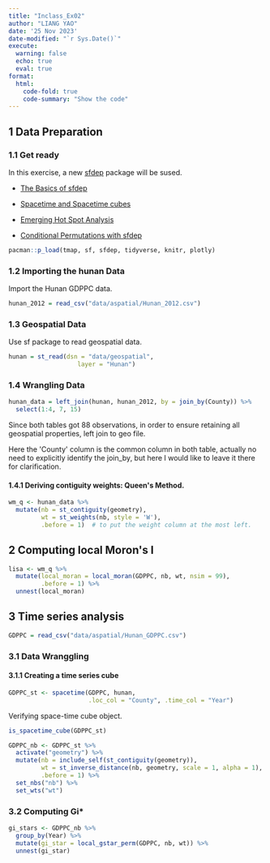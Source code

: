 ```yaml
---
title: "Inclass_Ex02"
author: "LIANG YAO"
date: '25 Nov 2023'
date-modified: "`r Sys.Date()`"
execute: 
  warning: false
  echo: true
  eval: true
format: 
  html: 
    code-fold: true
    code-summary: "Show the code"
---
```


## **1 Data Preparation**

### **1.1 Get ready**

In this exercise, a new [sfdep](https://sfdep.josiahparry.com/) package will be sused.

-   [The Basics of sfdep](https://sfdep.josiahparry.com/articles/basics-of-sfdep)

-   [Spacetime and Spacetime cubes](https://sfdep.josiahparry.com/articles/spacetime-s3)

-   [Emerging Hot Spot Analysis](https://sfdep.josiahparry.com/articles/understanding-emerging-hotspots)

-   [Conditional Permutations with sfdep](https://sfdep.josiahparry.com/articles/conditional-permutation)

```r
pacman::p_load(tmap, sf, sfdep, tidyverse, knitr, plotly)
```

### **1.2 Importing the hunan Data**

Import the Hunan GDPPC data.

```r
hunan_2012 = read_csv("data/aspatial/Hunan_2012.csv")
```

### **1.3 Geospatial Data**

Use sf package to read geospatial data.

```r
hunan = st_read(dsn = "data/geospatial",
                   layer = "Hunan")
```

### **1.4 Wrangling Data**

```r
hunan_data = left_join(hunan, hunan_2012, by = join_by(County)) %>%
  select(1:4, 7, 15)
```

::: callout-notice
Since both tables got 88 observations, in order to ensure retaining all geospatial properties, left join to geo file.

Here the \'County\' column is the common column in both table, actually no need to explicitly identify the join_by, but here I would like to leave it there for clarification.
:::

#### **1.4.1 Deriving contiguity weights: Queen\'s Method.**

```r
wm_q <- hunan_data %>%
  mutate(nb = st_contiguity(geometry),
         wt = st_weights(nb, style = 'W'),  
         .before = 1)  # to put the weight column at the most left.
```

## **2 Computing local Moron\'s I**

```r
lisa <- wm_q %>%
  mutate(local_moran = local_moran(GDPPC, nb, wt, nsim = 99),
         .before = 1) %>%
  unnest(local_moran)
```

## **3 Time series analysis**

```r
GDPPC = read_csv("data/aspatial/Hunan_GDPPC.csv")
```

### **3.1 Data Wranggling**

#### **3.1.1 Creating a time series cube**

```r
GDPPC_st <- spacetime(GDPPC, hunan, 
                      .loc_col = "County", .time_col = "Year")
```

Verifying space-time cube object.

```r
is_spacetime_cube(GDPPC_st)
```

```r
GDPPC_nb <- GDPPC_st %>%
  activate("geometry") %>%
  mutate(nb = include_self(st_contiguity(geometry)),
         wt = st_inverse_distance(nb, geometry, scale = 1, alpha = 1),
         .before = 1) %>%
  set_nbs("nb") %>%
  set_wts("wt")
```

### **3.2 Computing Gi\***

```r
gi_stars <- GDPPC_nb %>%
  group_by(Year) %>%
  mutate(gi_star = local_gstar_perm(GDPPC, nb, wt)) %>%
  unnest(gi_star)
```
